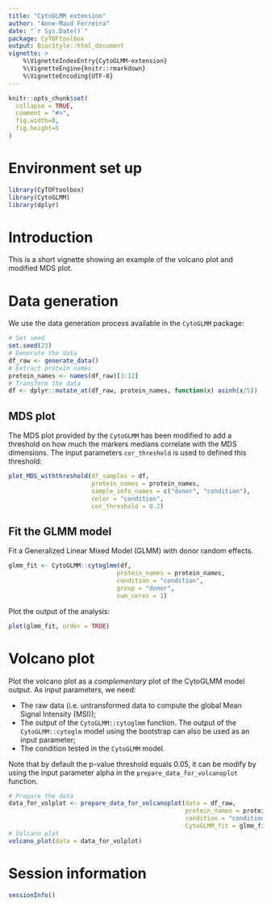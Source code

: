 ```yaml
---
title: "CytoGLMM extension" 
author: "Anne-Maud Ferreira"
date: "`r Sys.Date()`"
package: CyTOFtoolbox
output: BiocStyle::html_document
vignette: >
    %\VignetteIndexEntry{CytoGLMM-extension}
    %\VignetteEngine{knitr::rmarkdown}
    %\VignetteEncoding{UTF-8}  
---
```


```r
knitr::opts_chunk$set(
  collapse = TRUE,
  comment = "#>",
  fig.width=8, 
  fig.height=5
)
```

# Environment set up

```r
library(CyTOFtoolbox)
library(CytoGLMM)
library(dplyr)
```

# Introduction

This is a short vignette showing an example of the volcano plot and modified
MDS plot.

# Data generation

We use the data generation process available in the `CytoGLMM` package:

```r
# Set seed
set.seed(23)
# Generate the data
df_raw <- generate_data()
# Extract protein names
protein_names <- names(df_raw)[3:12]
# Transform the data
df <- dplyr::mutate_at(df_raw, protein_names, function(x) asinh(x/5))
```

## MDS plot

The MDS plot provided by the `CytoGLMM` has been modified to add a threshold 
on how much the markers medians correlate with the MDS dimensions. The
input parameters `cor_threshold` is used to defined this threshold:

```r
plot_MDS_withthreshold(df_samples = df,
                       protein_names = protein_names, 
                       sample_info_names = c("donor", "condition"), 
                       color = "condition",
                       cor_threshold = 0.2)
```

## Fit the GLMM model

Fit a Generalized Linear Mixed Model (GLMM) with donor random effects.

```r
glmm_fit <- CytoGLMM::cytoglmm(df,
                              protein_names = protein_names,
                              condition = "condition",
                              group = "donor",
                              num_cores = 1)
```

Plot the output of the analysis:

```r
plot(glmm_fit, order = TRUE)
```

# Volcano plot

Plot the volcano plot as a *complementary* plot of the CytoGLMM model output.
As input parameters, we need:

- The raw data (i.e. untransformed data to compute the global Mean Signal Intensity (MSI));
- The output of the `CytoGLMM::cytoglmm` function. The output of the `CytoGLMM::cytoglm` 
model using the bootstrap can also be used as an input parameter;
- The condition tested in the `CytoGLMM` model.

Note that by default the p-value threshold equals $0.05$, it can be modify by 
using the input parameter alpha in the `prepare_data_for_volcanoplot` function.

```r
# Prepare the data
data_for_volplot <- prepare_data_for_volcanoplot(data = df_raw, 
                                                 protein_names = protein_names,
                                                 condition = "condition", 
                                                 CytoGLMM_fit = glmm_fit)
# Volcano plot
volcano_plot(data = data_for_volplot)
```
# Session information

```r
sessionInfo()
```